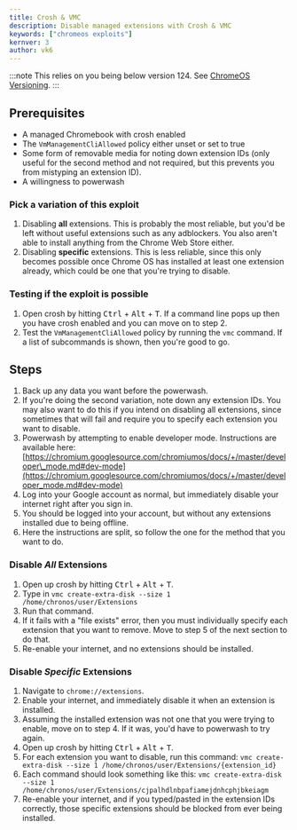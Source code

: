 ```yaml
---
title: Crosh & VMC
description: Disable managed extensions with Crosh & VMC
keywords: ["chromeos exploits"]
kernver: 3
author: vk6
---
```



<PageHeader title={frontmatter.title} description={frontmatter.description} author={frontmatter.author} link={frontmatter.link} kernver={frontmatter.kernver} nolower={frontmatter.nolower}/>

:::note
This relies on you being below version 124. See [ChromeOS Versioning](/kajigs/crosver).
:::


## Prerequisites

- A managed Chromebook with crosh enabled
- The `VmManagementCliAllowed` policy either unset or set to true
- Some form of removable media for noting down extension IDs (only useful for the second method and not required, but this prevents you from mistyping an extension ID).
- A willingness to powerwash

### Pick a variation of this exploit

1. Disabling **all** extensions. This is probably the most reliable, but you'd be left without useful extensions such as any adblockers. You also aren't able to install anything from the Chrome Web Store either.
2. Disabling **specific** extensions. This is less reliable, since this only becomes possible once Chrome OS has installed at least one extension already, which could be one that you're trying to disable.

### Testing if the exploit is possible

1. Open crosh by hitting <kbd>Ctrl</kbd> + <kbd>Alt</kbd> + <kbd>T</kbd>. If a command line pops up then you have crosh enabled and you can move on to step 2.
2. Test the `VmManagementCliAllowed` policy by running the `vmc` command. If a list of subcommands is shown, then you're good to go.

## Steps

1. Back up any data you want before the powerwash.
2. If you're doing the second variation, note down any extension IDs. You may also want to do this if you intend on disabling all extensions, since sometimes that will fail and require you to specify each extension you want to disable.
3. Powerwash by attempting to enable developer mode. Instructions are available here: [https://chromium.googlesource.com/chromiumos/docs/+/master/developer\_mode.md#dev-mode](https://chromium.googlesource.com/chromiumos/docs/+/master/developer_mode.md#dev-mode)
4. Log into your Google account as normal, but immediately disable your internet right after you sign in.
5. You should be logged into your account, but without any extensions installed due to being offline.
6. Here the instructions are split, so follow the one for the method that you want to do.

### Disable *All* Extensions

1. Open up crosh by hitting <kbd>Ctrl</kbd> + <kbd>Alt</kbd> + <kbd>T</kbd>.
2. Type in `vmc create-extra-disk --size 1 /home/chronos/user/Extensions`
3. Run that command.
4. If it fails with a "file exists" error, then you must individually specify each extension that you want to remove. Move to step 5 of the next section to do that.
5. Re-enable your internet, and no extensions should be installed.

### Disable *Specific* Extensions

1. Navigate to `chrome://extensions`.
2. Enable your internet, and immediately disable it when an extension is installed.
3. Assuming the installed extension was not one that you were trying to enable, move on to step 4. If it was, you'd have to powerwash to try again.
4. Open up crosh by hitting <kbd>Ctrl</kbd> + <kbd>Alt</kbd> + <kbd>T</kbd>.
5. For each extension you want to disable, run this command: `vmc create-extra-disk --size 1 /home/chronos/user/Extensions/{extension_id}`
6. Each command should look something like this: `vmc create-extra-disk --size 1 /home/chronos/user/Extensions/cjpalhdlnbpafiamejdnhcphjbkeiagm`
7. Re-enable your internet, and if you typed/pasted in the extension IDs correctly, those specific extensions should be blocked from ever being installed.
